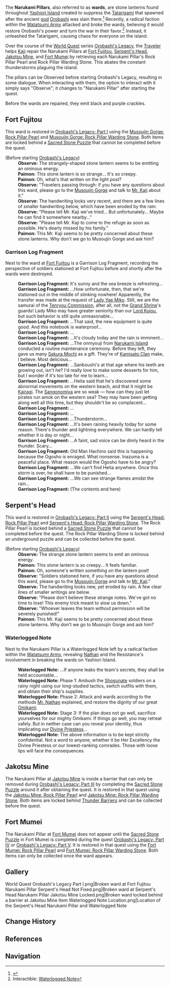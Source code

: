 {{stub|check for other dialogue before starting Orobashi's Legacy (is the Narukami Pillar at Fort Mumei only accessible after solving the Sacred Stone Puzzle at Fort Mumei?); verify exactly which quest has us repairing the Fort Mumei ward}}
{{Terminology Infobox
|image        = World Quest Orobashi's Legacy Part I.png
|type         = Exploration
|region       = Inazuma
}}
The '''Narukami Pillars''', also referred to as '''wards''', are stone lanterns found throughout [[Yashiori Island]] created to suppress the [[Tatarigami]] that spawned after the ancient [[god]] [[Orobashi]] was slain there.<ref>{{Ref/Quest|Orobashi's Legacy: Prologue}}</ref> Recently, a radical faction within the [[Watatsumi Army]] attacked and broke the wards, believing it would restore Orobashi's power and turn the war in their favor.<ref>Interactible: [[Serpent's Head#Waterlogged Note|Waterlogged Note]]</ref> Instead, it unleashed the Tatarigami, causing chaos for everyone on the island.

Over the course of the [[World Quest]] series [[Orobashi's Legacy]], the [[Traveler]] helps [[Kaji]] repair the Narukami Pillars at [[Fort Fujitou]], [[Serpent's Head]], [[Jakotsu Mine]], and [[Fort Mumei]] by retrieving each Narukami Pillar's Rock Pillar Pearl and Rock Pillar Warding Stone. This abates the constant thunderstorms plaguing the island.

The pillars can be Observed before starting Orobashi's Legacy, resulting in some dialogue. When interacting with them, the option to interact with it simply says "Observe"; it changes to "Narukami Pillar" after starting the quest.

Before the wards are repaired, they emit black and purple crackles.

==Fort Fujitou==
This ward is restored in [[Orobashi's Legacy: Part I]] using the [[Musoujin Gorge: Rock Pillar Pearl]] and [[Musoujin Gorge: Rock Pillar Warding Stone]]. Both items are locked behind a [[Sacred Stone Puzzle]] that cannot be completed before the quest.

<section begin="NaruWard FF" />{{Dialogue start}}
;(Before starting [[Orobashi's Legacy]])
:'''Observe:''' The strangely-shaped stone lantern seems to be emitting an ominous energy.
:'''Paimon:''' This stone lantern is so strange... It's so creepy.
:'''Paimon:''' Oh, what's that written on the light post?
:'''Observe:''' "Travelers passing through: if you have any questions about this ward, please go to the [[Musoujin Gorge]] and talk to [[Kaji|Mr. Kaji]] about it."
:'''Observe:''' The handwriting looks very recent, and there are a few lines of smaller handwriting below, which have been eroded by the rain:
:'''Observe:''' "Please tell Mr. Kaji we've tried... But unfortunately... Maybe he can find it somewhere nearby..."
:'''Observe:''' "Please tell Mr. Kaji to come to the refuge as soon as possible. He's dearly missed by his family."
:'''Paimon:''' This Mr. Kaji seems to be pretty concerned about these stone lanterns. Why don't we go to Musoujin Gorge and ask him?
{{Dialogue end}}<section end="NaruWard FF" />

===Garrison Log Fragment===
Next to the ward at [[Fort Fujitou]] is a Garrison Log Fragment, recording the perspective of soldiers stationed at Fort Fujitou before and shortly after the wards were destroyed.

{{Dialogue start}}
:'''Garrison Log Fragment:''' It's sunny and the sea breeze is refreshing...
:'''Garrison Log Fragment:''' ...How unfortunate, then, that we're stationed out in the middle of stinking nowhere! Apparently, the transfer was made at the request of [[Yae Miko|Lady Yae Miko]]. Still, we are the samurai of the [[Tenryou Commission]], after all, not the [[Grand Narukami Shrine|Grand Shrine]]'s guards! Lady Miko may have greater seniority than our [[Kujou Takayuki|Lord Kujou]], but such behavior is still quite unreasonable...
:'''Garrison Log Fragment:''' ...That said, the new equipment is quite good. And this notebook is waterproof...
:'''Garrison Log Fragment:''' ...
:'''Garrison Log Fragment:''' ...It's cloudy today and the rain is imminent...
:'''Garrison Log Fragment:''' ...The onmyouji from [[Narukami Island]] conducted a routine maintenance ceremony. Before they left, they gave us many [[Sakura Mochi]] as a gift. They're of [[Kamisato Clan]] make, I believe. Most delicious...
:'''Garrison Log Fragment:''' ...Sanboushi's at that age where his teeth are growing out, isn't he? I'd really love to make some desserts for him, but I wonder if it's too late for me to learn...
:'''Garrison Log Fragment:''' ...Heita said that he's discovered some abnormal movements on the western beach, and that it might be [[Kairagi]]. The [[Watatsumi Army|Sangonomiya]] are so weak &mdash; how can they just let pirates run amok on the western sea? They may have been getting along well all this time, but they shouldn't be so complacent...
:'''Garrison Log Fragment:''' ...
:'''Garrison Log Fragment:''' ...
:'''Garrison Log Fragment:''' ...Thunderstorm...
:'''Garrison Log Fragment:''' ...It's been raining heavily today for some reason. There's thunder and lightning everywhere. We can hardly tell whether it is day or night...
:'''Garrison Log Fragment:''' ...A faint, sad voice can be dimly heard in the thunder. Scary...
:'''Garrison Log Fragment:''' Old Man Hachino said this is happening because the Ogosho is enraged. What nonsense. Inazuma is a peaceful place. What reason would the Ogosho have to be angry?
:'''Garrison Log Fragment:''' ...We can't find Heita anywhere. Once this storm is over, he shall have to be punished...
:'''Garrison Log Fragment:''' ...We can see strange flames amidst the rain...
:'''Garrison Log Fragment:''' (The contents end here)
{{Dialogue end}}

==Serpent's Head==
This ward is restored in [[Orobashi's Legacy: Part II]] using the [[Serpent's Head: Rock Pillar Pearl]] and [[Serpent's Head: Rock Pillar Warding Stone]]. The Rock Pillar Pearl is locked behind a [[Sacred Stone Puzzle]] that cannot be completed before the quest. The Rock Pillar Warding Stone is locked behind an underground puzzle and can be collected before the quest.

<section begin="NaruWard SH" />{{Dialogue start}}
;(Before starting [[Orobashi's Legacy]])
:'''Observe:''' The strange stone lantern seems to emit an ominous energy.
:'''Paimon:''' This stone lantern is so creepy... It feels familiar.
:'''Paimon:''' Oh, someone's written something on the lantern post!
:'''Observe:''' "Soldiers stationed here, if you have any questions about this ward, please go to the [[Musoujin Gorge]] and talk to [[Kaji|Mr. Kaji]]."
:'''Observe:''' The handwriting looks new, yet eroded by rain. A few clear lines of smaller writings are below.
:'''Observe:''' "Please don't believe these strange notes. We've got no time to lose! This {{sic|must an}} enemy trick meant to slow us down."
:'''Observe:''' "Whoever leaves the team without permission will be severely punished!"
:'''Paimon:''' This Mr. Kaji seems to be pretty concerned about these stone lanterns. Why don't we go to Musoujin Gorge and ask him?
{{Dialogue end}}<section end="NaruWard SH" />

===Waterlogged Note===
Next to the Narukami Pillar is a Waterlogged Note left by a radical faction within the [[Watatsumi Army]], revealing [[Nathan]] and the Resistance's involvement in breaking the wards on Yashiori Island.

{{Dialogue start}}
:'''Waterlogged Note:''' ...If anyone leaks the team's secrets, they shall be held accountable...
:'''Waterlogged Note:''' Phase 1: Ambush the [[Shogunate]] soldiers on a rainy night using our long-studied tactics, switch outfits with them, and obtain their ship's supplies.
:'''Waterlogged Note:''' Phase 2: Attack and {{sic|break Shogunate's}} wards according to the methods [[Nathan|Mr. Nathan]] explained, and restore the dignity of our great [[Orobashi|Omikami]].
:'''Waterlogged Note:''' Stage 3: If the plan does not go well, sacrifice yourselves for our mighty Omikami. If things go well, you may retreat safely. But in neither case can you reveal your identity, thus implicating our [[Sangonomiya Kokomi|Divine Priestess]]...
:'''Waterlogged Note:''' The above information is to be kept strictly confidential. Not a word to anyone, whether it be Her Excellency the Divine Priestess or our lowest-ranking comrades. Those with loose lips will face the consequences.
{{Dialogue end}}

==Jakotsu Mine==
The Narukami Pillar at [[Jakotsu Mine]] is inside a barrier that can only be removed during [[Orobashi's Legacy: Part III]] by completing the [[Sacred Stone Puzzle]] around it after obtaining the quest. It is restored in that quest using the [[Jakotsu Mine: Rock Pillar Pearl]] and [[Jakotsu Mine: Rock Pillar Warding Stone]]. Both items are locked behind [[Thunder Barrier]]s and can be collected before the quest.

==Fort Mumei==
The Narukami Pillar at [[Fort Mumei]] does not appear until the [[Sacred Stone Puzzle]] in Fort Mumei is completed during the quest [[Orobashi's Legacy: Part IV]] or [[Orobashi's Legacy: Part V]]. It is restored in that quest using the [[Fort Mumei: Rock Pillar Pearl]] and [[Fort Mumei: Rock Pillar Warding Stone]]. Both items can only be collected once the ward appears.

==Gallery==
<gallery hideaddbutton="true" captionalign="center">
World Quest Orobashi's Legacy Part I.png|Broken ward at Fort Fujitou
Narukami Pillar Serpent's Head Not Fixed.png|Broken ward at Serpent's Head
Narukami Pillar Jakotsu Mine Locked.png|Broken ward locked behind a barrier at Jakotsu Mine
Item Waterlogged Note Location.png|Location of the Serpent's Head Narukami Pillar and Waterlogged Note
</gallery>

==Change History==
{{Change History|2.0}}

==References==
{{Reflist}}

==Navigation==
{{Exploration Navbox|Inazuma}}